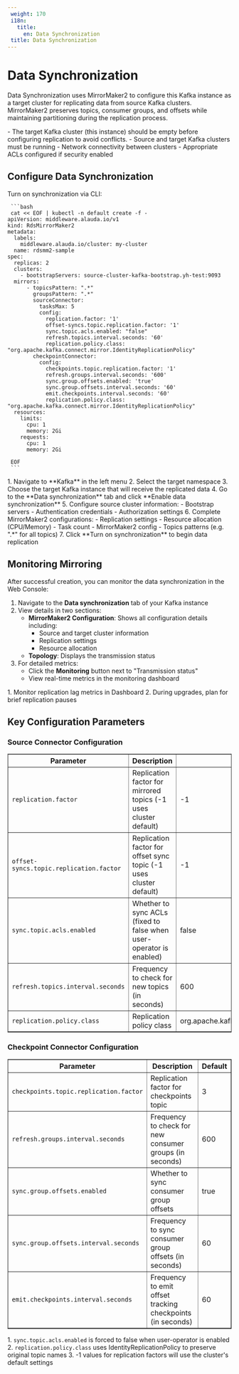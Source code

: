 ```yaml
---
 weight: 170
 i18n:
   title:
     en: Data Synchronization
 title: Data Synchronization
---
```


# Data Synchronization

Data Synchronization uses MirrorMaker2 to configure this Kafka instance as a target cluster for replicating data from source Kafka clusters. MirrorMaker2 preserves topics, consumer groups, and offsets while maintaining partitioning during the replication process.

 <Directive type="tip" title="Prerequisites">
 -  The target Kafka cluster (this instance) should be empty before configuring replication to avoid conflicts.
 - Source and target Kafka clusters must be running
 - Network connectivity between clusters
 - Appropriate ACLs configured if security enabled
 </Directive>

 ## Configure Data Synchronization

 <Tabs>
   <Tab label="CLI">
     Turn on synchronization via CLI:

     ```bash
     cat << EOF | kubectl -n default create -f -
    apiVersion: middleware.alauda.io/v1
    kind: RdsMirrorMaker2
    metadata:
      labels:
        middleware.alauda.io/cluster: my-cluster
      name: rdsmm2-sample
    spec:
      replicas: 2
      clusters:
        - bootstrapServers: source-cluster-kafka-bootstrap.yh-test:9093
      mirrors:
          - topicsPattern: ".*"
            groupsPattern: ".*"
            sourceConnector:
              tasksMax: 5
              config:
                replication.factor: '1'
                offset-syncs.topic.replication.factor: '1'
                sync.topic.acls.enabled: "false"
                refresh.topics.interval.seconds: '60'
                replication.policy.class: "org.apache.kafka.connect.mirror.IdentityReplicationPolicy"
            checkpointConnector:
              config:
                checkpoints.topic.replication.factor: '1'
                refresh.groups.interval.seconds: '600'
                sync.group.offsets.enabled: 'true'
                sync.group.offsets.interval.seconds: '60'
                emit.checkpoints.interval.seconds: '60'
                replication.policy.class: "org.apache.kafka.connect.mirror.IdentityReplicationPolicy"
      resources:
        limits:
          cpu: 1
          memory: 2Gi
        requests:
          cpu: 1
          memory: 2Gi

     EOF
     ```
   </Tab>
   <Tab label="Web Console">
     1. Navigate to **Kafka** in the left menu
     2. Select the target namespace
     3. Choose the target Kafka instance that will receive the replicated data
     4. Go to the **Data synchronization** tab and click **Enable data synchronization**
     5. Configure source cluster information:
        - Bootstrap servers
        - Authentication credentials
        - Authorization settings
     6. Complete MirrorMaker2 configurations:
        - Replication settings
        - Resource allocation (CPU/Memory)
        - Task count
        - MirrorMaker2 config
        - Topics patterns (e.g. ".*" for all topics)
     7. Click **Turn on synchronization** to begin data replication
   </Tab>
 </Tabs>


 ## Monitoring Mirroring

After successful creation, you can monitor the data synchronization in the Web Console:

 1. Navigate to the **Data synchronization** tab of your Kafka instance
 2. View details in two sections:
    - **MirrorMaker2 Configuration**: Shows all configuration details including:
      - Source and target cluster information
      - Replication settings
      - Resource allocation
    - **Topology**: Displays the transmission status
 3. For detailed metrics:
    - Click the **Monitoring** button next to "Transmission status"
    - View real-time metrics in the monitoring dashboard


 <Directive type="warning" title="Important Notes">
 1. Monitor replication lag metrics in Dashboard
 2. During upgrades, plan for brief replication pauses
 </Directive>

  ## Key Configuration Parameters

  ### Source Connector Configuration
  <table border="">
    <tr>
      <th style={{width: '250px'}}>Parameter</th>
      <th>Description</th>
      <th>Default</th>
    </tr>
    <tr>
      <td><code>replication.factor</code></td>
      <td>Replication factor for mirrored topics (-1 uses cluster default)</td>
      <td>-1</td>
    </tr>
    <tr>
      <td><code>offset-syncs.topic.replication.factor</code></td>
      <td>Replication factor for offset sync topic (-1 uses cluster default)</td>
      <td>-1</td>
    </tr>
    <tr>
      <td><code>sync.topic.acls.enabled</code></td>
      <td>Whether to sync ACLs (fixed to false when user-operator is enabled)</td>
      <td>false</td>
    </tr>
    <tr>
      <td><code>refresh.topics.interval.seconds</code></td>
      <td>Frequency to check for new topics (in seconds)</td>
      <td>600</td>
    </tr>
    <tr>
      <td><code>replication.policy.class</code></td>
      <td>Replication policy class</td>
      <td>org.apache.kafka.connect.mirror.IdentityReplicationPolicy</td>
    </tr>
  </table>

  ### Checkpoint Connector Configuration
  <table border="">
    <tr>
      <th style={{width: '250px'}}>Parameter</th>
      <th>Description</th>
      <th>Default</th>
    </tr>
    <tr>
      <td><code>checkpoints.topic.replication.factor</code></td>
      <td>Replication factor for checkpoints topic</td>
      <td>3</td>
    </tr>
    <tr>
      <td><code>refresh.groups.interval.seconds</code></td>
      <td>Frequency to check for new consumer groups (in seconds)</td>
      <td>600</td>
    </tr>
    <tr>
      <td><code>sync.group.offsets.enabled</code></td>
      <td>Whether to sync consumer group offsets</td>
      <td>true</td>
    </tr>
    <tr>
      <td><code>sync.group.offsets.interval.seconds</code></td>
      <td>Frequency to sync consumer group offsets (in seconds)</td>
      <td>60</td>
    </tr>
    <tr>
      <td><code>emit.checkpoints.interval.seconds</code></td>
      <td>Frequency to emit offset tracking checkpoints (in seconds)</td>
      <td>60</td>
    </tr>
  </table>

  <Directive type="note" title="Important Notes">
  1. <code>sync.topic.acls.enabled</code> is forced to false when user-operator is enabled
  2. <code>replication.policy.class</code> uses IdentityReplicationPolicy to preserve original topic names
  3. -1 values for replication factors will use the cluster's default settings
  </Directive>
